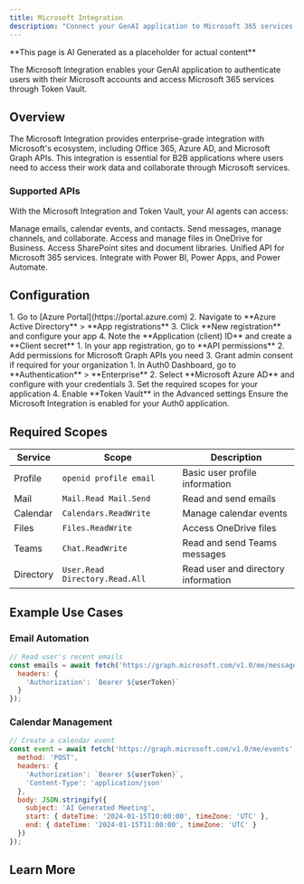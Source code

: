 ```yaml
---
title: Microsoft Integration
description: "Connect your GenAI application to Microsoft 365 services including Outlook, Teams, OneDrive, and more."
---
```


<Warning>
**This page is AI Generated as a placeholder for actual content** 
</Warning>

The Microsoft Integration enables your GenAI application to authenticate users with their Microsoft accounts and access Microsoft 365 services through Token Vault.

## Overview

The Microsoft Integration provides enterprise-grade integration with Microsoft's ecosystem, including Office 365, Azure AD, and Microsoft Graph APIs. This integration is essential for B2B applications where users need to access their work data and collaborate through Microsoft services.

### Supported APIs

With the Microsoft Integration and Token Vault, your AI agents can access:

<Columns cols={2}>
  <Card title="Outlook" icon="mail" iconType="solid">
    Manage emails, calendar events, and contacts.
  </Card>
  <Card title="Microsoft Teams" icon="chat" iconType="solid">
    Send messages, manage channels, and collaborate.
  </Card>
  <Card title="OneDrive" icon="cloud" iconType="solid">
    Access and manage files in OneDrive for Business.
  </Card>
  <Card title="SharePoint" icon="folder-open" iconType="solid">
    Access SharePoint sites and document libraries.
  </Card>
  <Card title="Microsoft Graph" icon="share" iconType="solid">
    Unified API for Microsoft 365 services.
  </Card>
  <Card title="Power Platform" icon="lightning-bolt" iconType="solid">
    Integrate with Power BI, Power Apps, and Power Automate.
  </Card>
</Columns>

## Configuration

<Steps>
  <Step title="Register App in Azure AD">
    1. Go to [Azure Portal](https://portal.azure.com)
    2. Navigate to **Azure Active Directory** > **App registrations**
    3. Click **New registration** and configure your app
    4. Note the **Application (client) ID** and create a **Client secret**
  </Step>
  <Step title="Configure API Permissions">
    1. In your app registration, go to **API permissions**
    2. Add permissions for Microsoft Graph APIs you need
    3. Grant admin consent if required for your organization
  </Step>
  <Step title="Set up Auth0 Integration">
    1. In Auth0 Dashboard, go to **Authentication** > **Enterprise**
    2. Select **Microsoft Azure AD** and configure with your credentials
    3. Set the required scopes for your application
    4. Enable **Token Vault** in the Advanced settings
  </Step>
  <Step title="Enable for your Application">
    Ensure the Microsoft Integration is enabled for your Auth0 application.
  </Step>
</Steps>

## Required Scopes

| Service | Scope | Description |
|---------|-------|-------------|
| Profile | `openid profile email` | Basic user profile information |
| Mail | `Mail.Read Mail.Send` | Read and send emails |
| Calendar | `Calendars.ReadWrite` | Manage calendar events |
| Files | `Files.ReadWrite` | Access OneDrive files |
| Teams | `Chat.ReadWrite` | Read and send Teams messages |
| Directory | `User.Read Directory.Read.All` | Read user and directory information |

## Example Use Cases

### Email Automation
```javascript
// Read user's recent emails
const emails = await fetch('https://graph.microsoft.com/v1.0/me/messages', {
  headers: {
    'Authorization': `Bearer ${userToken}`
  }
});
```

### Calendar Management
```javascript
// Create a calendar event
const event = await fetch('https://graph.microsoft.com/v1.0/me/events', {
  method: 'POST',
  headers: {
    'Authorization': `Bearer ${userToken}`,
    'Content-Type': 'application/json'
  },
  body: JSON.stringify({
    subject: 'AI Generated Meeting',
    start: { dateTime: '2024-01-15T10:00:00', timeZone: 'UTC' },
    end: { dateTime: '2024-01-15T11:00:00', timeZone: 'UTC' }
  })
});
```

## Learn More

<Columns cols={2}>
  <Card
    title="Microsoft Graph Documentation"
    href="https://docs.microsoft.com/en-us/graph/"
    icon="microsoft"
    horizontal
  />
  <Card
    title="Azure AD Integration Guide"
    href="https://auth0.com/docs/authenticate/identity-providers/enterprise-identity-providers/azure-active-directory"
    icon="key"
    horizontal
  />
</Columns>
